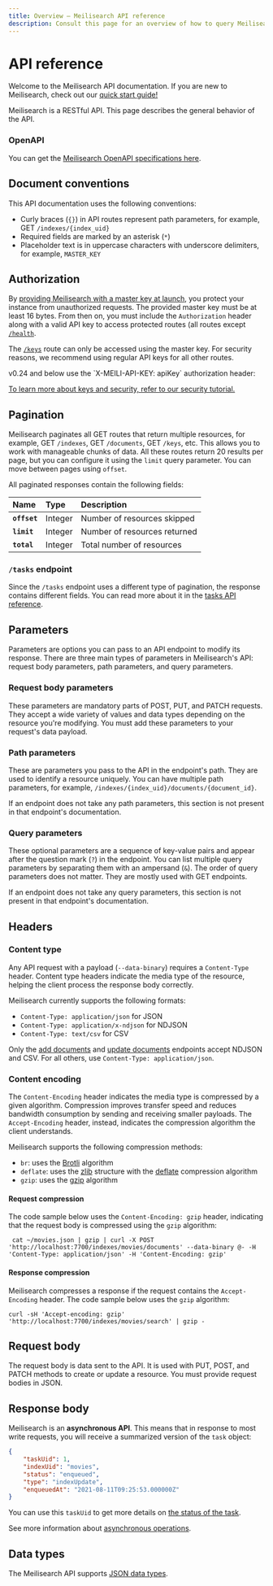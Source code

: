 ```yaml
---
title: Overview — Meilisearch API reference
description: Consult this page for an overview of how to query Meilisearch's API, which types of parameters it supports, and how it structures its responses.
---
```


# API reference

Welcome to the Meilisearch API documentation. If you are new to Meilisearch, check out our [quick start guide!](/learn/self_hosted/getting_started_with_self_hosted_meilisearch)

Meilisearch is a RESTful API. This page describes the general behavior of the API.

### OpenAPI

You can get the [Meilisearch OpenAPI specifications here](https://github.com/meilisearch/open-api/blob/main/open-api.yaml).

## Document conventions

This API documentation uses the following conventions:

- Curly braces (`{}`) in API routes represent path parameters, for example, GET `/indexes/{index_uid}`
- Required fields are marked by an asterisk (`*`)
- Placeholder text is in uppercase characters with underscore delimiters, for example, `MASTER_KEY`

## Authorization

By [providing Meilisearch with a master key at launch](/learn/security/basic_security), you protect your instance from unauthorized requests. The provided master key must be at least 16 bytes. From then on, you must include the `Authorization` header along with a valid API key to access protected routes (all routes except [`/health`](/reference/api/health).

<CodeSamples id="authorization_header_1" />

The [`/keys`](/reference/api/keys) route can only be accessed using the master key. For security reasons, we recommend using regular API keys for all other routes.

<Capsule intent="tip">
v0.24 and below use the `X-MEILI-API-KEY: apiKey` authorization header:

<CodeSamples id="updating_guide_check_version_old_authorization_header" />
</Capsule>

[To learn more about keys and security, refer to our security tutorial.](/learn/security/basic_security)

## Pagination

Meilisearch paginates all GET routes that return multiple resources, for example, GET `/indexes`, GET `/documents`, GET `/keys`, etc. This allows you to work with manageable chunks of data. All these routes return 20 results per page, but you can configure it using the `limit` query parameter. You can move between pages using `offset`.

All paginated responses contain the following fields:

| Name         | Type    | Description                  |
| :----------- | :------ | :--------------------------- |
| **`offset`** | Integer | Number of resources skipped  |
| **`limit`**  | Integer | Number of resources returned |
| **`total`**  | Integer | Total number of resources    |

### `/tasks` endpoint

Since the `/tasks` endpoint uses a different type of pagination, the response contains different fields. You can read more about it in the [tasks API reference](/reference/api/tasks#get-tasks).

## Parameters

Parameters are options you can pass to an API endpoint to modify its response. There are three main types of parameters in Meilisearch's API: request body parameters, path parameters, and query parameters.

### Request body parameters

These parameters are mandatory parts of POST, PUT, and PATCH requests. They accept a wide variety of values and data types depending on the resource you're modifying. You must add these parameters to your request's data payload.

### Path parameters

These are parameters you pass to the API in the endpoint's path. They are used to identify a resource uniquely. You can have multiple path parameters, for example, `/indexes/{index_uid}/documents/{document_id}`.

If an endpoint does not take any path parameters, this section is not present in that endpoint's documentation.

### Query parameters

These optional parameters are a sequence of key-value pairs and appear after the question mark (`?`) in the endpoint. You can list multiple query parameters by separating them with an ampersand (`&`). The order of query parameters does not matter. They are mostly used with GET endpoints.

If an endpoint does not take any query parameters, this section is not present in that endpoint's documentation.

## Headers

### Content type

Any API request with a payload (`--data-binary`) requires a `Content-Type` header. Content type headers indicate the media type of the resource, helping the client process the response body correctly.

Meilisearch currently supports the following formats:

- `Content-Type: application/json` for JSON
- `Content-Type: application/x-ndjson` for NDJSON
- `Content-Type: text/csv` for CSV

Only the [add documents](/reference/api/documents#add-or-replace-documents) and [update documents](/reference/api/documents#add-or-update-documents) endpoints accept NDJSON and CSV. For all others, use `Content-Type: application/json`.

### Content encoding

The `Content-Encoding` header indicates the media type is compressed by a given algorithm. Compression improves transfer speed and reduces bandwidth consumption by sending and receiving smaller payloads. The `Accept-Encoding` header, instead, indicates the compression algorithm the client understands.

Meilisearch supports the following compression methods:

- `br`: uses the [Brotli](https://en.wikipedia.org/wiki/Brotli) algorithm
- `deflate`: uses the [zlib](https://en.wikipedia.org/wiki/Zlib) structure with the [deflate](https://en.wikipedia.org/wiki/DEFLATE) compression algorithm
- `gzip`: uses the [gzip](https://en.wikipedia.org/wiki/Gzip) algorithm

#### Request compression

The code sample below uses the `Content-Encoding: gzip` header, indicating that the request body is compressed using the `gzip` algorithm:

```
 cat ~/movies.json | gzip | curl -X POST 'http://localhost:7700/indexes/movies/documents' --data-binary @- -H 'Content-Type: application/json' -H 'Content-Encoding: gzip'
```

#### Response compression

Meilisearch compresses a response if the request contains the `Accept-Encoding` header. The code sample below uses the `gzip` algorithm:

```
curl -sH 'Accept-encoding: gzip' 'http://localhost:7700/indexes/movies/search' | gzip -
```

## Request body

The request body is data sent to the API. It is used with PUT, POST, and PATCH methods to create or update a resource. You must provide request bodies in JSON.

## Response body

Meilisearch is an **asynchronous API**. This means that in response to most write requests, you will receive a summarized version of the `task` object:

```json
{
    "taskUid": 1,
    "indexUid": "movies",
    "status": "enqueued",
    "type": "indexUpdate",
    "enqueuedAt": "2021-08-11T09:25:53.000000Z"
}
```

You can use this `taskUid` to get more details on [the status of the task](/reference/api/tasks#get-one-task).

See more information about [asynchronous operations](/learn/async/asynchronous_operations).

## Data types

The Meilisearch API supports [JSON data types](https://www.w3schools.com/js/js_json_datatypes.asp).
